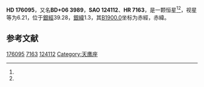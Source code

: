 {{Starbox begin
| name = HD 176095
}}
{{Starbox observe
| epoch = [[J2000.0|J2000.0]]
| constell = {{星座名待查}}<ref name=SIMBAD>{{cite web
 | url=http://simbad.u-strasbg.fr/simbad/sim-id?Ident=HR+7163
 | title =Pulsating variable Star
 | publisher=Centre de Données astronomiques de Strasbourg
 | work=SIMBAD
 | accessdate=2012-07-13}}</ref><ref name=DATA>{{cite web
 | url=http://vizier.u-strasbg.fr/viz-bin/VizieR-5?-out.add=.&-source=5050&-corr=PK=HR&-out.max=9999&HR=7163
 | title=VizieR Detailed Page
 | accessdate=2012-07-13
 | archive-date=2016-03-05
 | archive-url=https://web.archive.org/web/20160305210955/http://vizier.u-strasbg.fr/viz-bin/VizieR-5?-out.add=.&-source=5050&-corr=PK=HR&-out.max=9999&HR=7163
 }}</ref>
| 星官 = 
| ra = {{RA|18|58|23.8}}<ref name=SIMBAD /><ref name=DATA />
| dec = {{DEC|+6|14|25}}<ref name=SIMBAD /><ref name=DATA />
| appmag_v = 6.21<ref name=SIMBAD /><ref name=DATA />
}}
{{Starbox character
| class = F5IV<ref name=SIMBAD /><ref name=DATA />
| b-v = 0.46<ref name=SIMBAD /><ref name=DATA />
| u-b = 0.01<ref name=SIMBAD /><ref name=DATA />
| r-i = <ref name=SIMBAD /><ref name=DATA />
| variable = 
}}
{{Starbox astrometry
| radial_v = 0.01
| prop_mo_ra = -9
| parallax = 
| p_error = 
}}
{{Starbox catalog
| names =BD+06 3989，[[SAO星表|SAO]] 124112，[[HD星表|HD]] 176095，[[HR星表|HR]] 7163}}
{{Starbox reference |Simbad=HR+7163}}
{{Starbox end}}

'''HD 176095'''，又名'''BD+06 3989'''，'''SAO 124112'''、'''HR 7163'''，是一颗恒星<ref name=SIMBAD /><ref name=DATA />，视星等为6.21，位于[[銀道座標系|銀經]]39.28，[[銀道座標系|銀緯]]1.3，其[[B1900.0|B1900.0]]坐标为赤經{{RA|18|53|30.4}}，赤緯{{DEC|+6|1.3|30}}。

== 参考文献 ==
{{reflist}}

{{star-stub}}

[[Category:HD和HDE天體|176095]]
[[Category:HR天體|7163]]
[[Category:SAO天體|124112]]
[[Category:天鹰座|Category:天鹰座]]